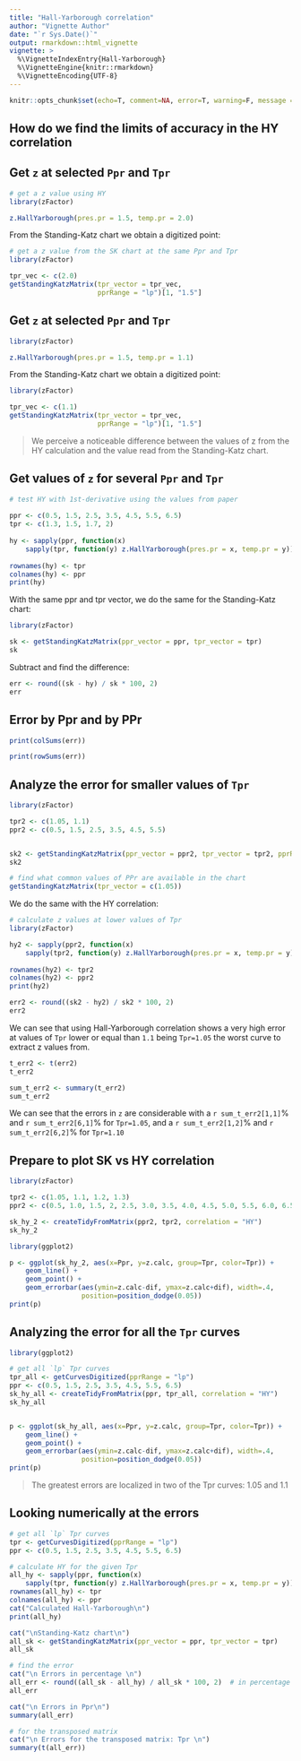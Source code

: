 ```yaml
---
title: "Hall-Yarborough correlation"
author: "Vignette Author"
date: "`r Sys.Date()`"
output: rmarkdown::html_vignette
vignette: >
  %\VignetteIndexEntry{Hall-Yarborough}
  %\VignetteEngine{knitr::rmarkdown}
  %\VignetteEncoding{UTF-8}
---
```


```r
knitr::opts_chunk$set(echo=T, comment=NA, error=T, warning=F, message = F, fig.align = 'center')
```


## How do we find the limits of accuracy in the HY correlation



## Get `z` at selected `Ppr` and `Tpr`

```r
# get a z value using HY
library(zFactor)

z.HallYarborough(pres.pr = 1.5, temp.pr = 2.0)
```

From the Standing-Katz chart we obtain a digitized point:

```r
# get a z value from the SK chart at the same Ppr and Tpr
library(zFactor)

tpr_vec <- c(2.0)
getStandingKatzMatrix(tpr_vector = tpr_vec, 
                      pprRange = "lp")[1, "1.5"]
```



## Get `z` at selected `Ppr` and `Tpr`

```r
library(zFactor)

z.HallYarborough(pres.pr = 1.5, temp.pr = 1.1)
```

From the Standing-Katz chart we obtain a digitized point:

```r
library(zFactor)

tpr_vec <- c(1.1)
getStandingKatzMatrix(tpr_vector = tpr_vec, 
                      pprRange = "lp")[1, "1.5"]
```

> We perceive a noticeable difference between the values of z from the HY calculation and the value read from the Standing-Katz chart.


## Get values of `z` for several `Ppr` and `Tpr`

```r
# test HY with 1st-derivative using the values from paper 
 
ppr <- c(0.5, 1.5, 2.5, 3.5, 4.5, 5.5, 6.5) 
tpr <- c(1.3, 1.5, 1.7, 2) 
 
hy <- sapply(ppr, function(x)  
    sapply(tpr, function(y) z.HallYarborough(pres.pr = x, temp.pr = y))) 
 
rownames(hy) <- tpr 
colnames(hy) <- ppr 
print(hy) 
```

With the same ppr and tpr vector, we do the same for the Standing-Katz chart:

```r
library(zFactor)

sk <- getStandingKatzMatrix(ppr_vector = ppr, tpr_vector = tpr)
sk
```

Subtract and find the difference:

```r
err <- round((sk - hy) / sk * 100, 2)
err
```

## Error by Ppr and by PPr

```r
print(colSums(err))
```

```r
print(rowSums(err))
```

## Analyze the error for smaller values of `Tpr`

```r
library(zFactor)

tpr2 <- c(1.05, 1.1) 
ppr2 <- c(0.5, 1.5, 2.5, 3.5, 4.5, 5.5) 


sk2 <- getStandingKatzMatrix(ppr_vector = ppr2, tpr_vector = tpr2, pprRange = "lp")
sk2
```

```r
# find what common values of PPr are available in the chart
getStandingKatzMatrix(tpr_vector = c(1.05))
```

We do the same with the HY correlation:

```r
# calculate z values at lower values of Tpr
library(zFactor)

hy2 <- sapply(ppr2, function(x)  
    sapply(tpr2, function(y) z.HallYarborough(pres.pr = x, temp.pr = y))) 
 
rownames(hy2) <- tpr2
colnames(hy2) <- ppr2
print(hy2)
```

```r
err2 <- round((sk2 - hy2) / sk2 * 100, 2)
err2
```

We can see that using Hall-Yarborough correlation shows a very high error at values of `Tpr` lower or equal than `1.1` being `Tpr=1.05` the worst curve to extract z values from.

```r
t_err2 <- t(err2)
t_err2
```


```r
sum_t_err2 <- summary(t_err2)
sum_t_err2
```

We can see that the errors in `z` are considerable with a `r sum_t_err2[1,1]`% and `r sum_t_err2[6,1]`% for `Tpr=1.05`, and a `r sum_t_err2[1,2]`% and `r sum_t_err2[6,2]`% for `Tpr=1.10`

## Prepare to plot SK vs HY correlation

```r
library(zFactor)

tpr2 <- c(1.05, 1.1, 1.2, 1.3) 
ppr2 <- c(0.5, 1.0, 1.5, 2, 2.5, 3.0, 3.5, 4.0, 4.5, 5.0, 5.5, 6.0, 6.5) 

sk_hy_2 <- createTidyFromMatrix(ppr2, tpr2, correlation = "HY")
sk_hy_2
```


```r
library(ggplot2)

p <- ggplot(sk_hy_2, aes(x=Ppr, y=z.calc, group=Tpr, color=Tpr)) +
    geom_line() +
    geom_point() +
    geom_errorbar(aes(ymin=z.calc-dif, ymax=z.calc+dif), width=.4,
                  position=position_dodge(0.05))
print(p)
```


## Analyzing the error for all the `Tpr` curves

```r
library(ggplot2)

# get all `lp` Tpr curves
tpr_all <- getCurvesDigitized(pprRange = "lp")
ppr <- c(0.5, 1.5, 2.5, 3.5, 4.5, 5.5, 6.5) 
sk_hy_all <- createTidyFromMatrix(ppr, tpr_all, correlation = "HY")
sk_hy_all


p <- ggplot(sk_hy_all, aes(x=Ppr, y=z.calc, group=Tpr, color=Tpr)) +
    geom_line() +
    geom_point() +
    geom_errorbar(aes(ymin=z.calc-dif, ymax=z.calc+dif), width=.4,
                  position=position_dodge(0.05))
print(p)
```

> The greatest errors are localized in two of the Tpr curves: 1.05 and 1.1

## Looking numerically at the errors

```r
# get all `lp` Tpr curves
tpr <- getCurvesDigitized(pprRange = "lp")
ppr <- c(0.5, 1.5, 2.5, 3.5, 4.5, 5.5, 6.5) 

# calculate HY for the given Tpr
all_hy <- sapply(ppr, function(x)  
    sapply(tpr, function(y) z.HallYarborough(pres.pr = x, temp.pr = y))) 
rownames(all_hy) <- tpr 
colnames(all_hy) <- ppr 
cat("Calculated Hall-Yarborough\n")
print(all_hy) 

cat("\nStanding-Katz chart\n")
all_sk <- getStandingKatzMatrix(ppr_vector = ppr, tpr_vector = tpr)
all_sk

# find the error
cat("\n Errors in percentage \n")
all_err <- round((all_sk - all_hy) / all_sk * 100, 2)  # in percentage
all_err

cat("\n Errors in Ppr\n")
summary(all_err)

# for the transposed matrix
cat("\n Errors for the transposed matrix: Tpr \n")
summary(t(all_err))
```

